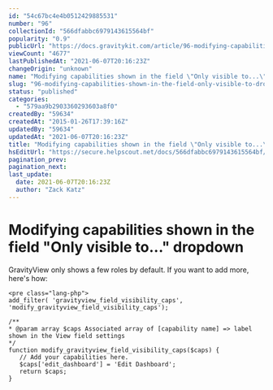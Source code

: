 ```yaml
---
id: "54c67bc4e4b0512429885531"
number: "96"
collectionId: "566dfabbc6979143615564bf"
popularity: "0.9"
publicUrl: "https://docs.gravitykit.com/article/96-modifying-capabilities-shown-in-the-field-only-visible-to-dropdown"
viewCount: "4677"
lastPublishedAt: "2021-06-07T20:16:23Z"
changeOrigin: "unknown"
name: "Modifying capabilities shown in the field \"Only visible to...\" dropdown"
slug: "96-modifying-capabilities-shown-in-the-field-only-visible-to-dropdown"
status: "published"
categories: 
  - "579aa9b2903360293603a8f0"
createdBy: "59634"
createdAt: "2015-01-26T17:39:16Z"
updatedBy: "59634"
updatedAt: "2021-06-07T20:16:23Z"
title: "Modifying capabilities shown in the field \"Only visible to...\" dropdown"
hsEditUrl: "https://secure.helpscout.net/docs/566dfabbc6979143615564bf/article/54c67bc4e4b0512429885531"
pagination_prev: 
pagination_next: 
last_update:
  date: 2021-06-07T20:16:23Z
  author: "Zack Katz"
---
```


# Modifying capabilities shown in the field "Only visible to..." dropdown

GravityView only shows a few roles by default. If you want to add more, here's how:

```
<pre class="lang-php">
add_filter( 'gravityview_field_visibility_caps', 'modify_gravityview_field_visibility_caps');

/**
* @param array $caps Associated array of [capability name] => label shown in the View field settings
*/
function modify_gravityview_field_visibility_caps($caps) {
   // Add your capabilities here.
   $caps['edit_dashboard'] = 'Edit Dashboard';
   return $caps;
}
```